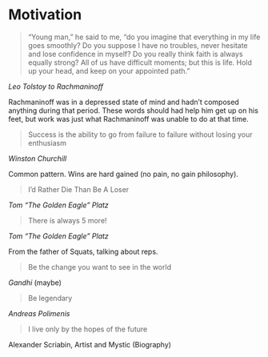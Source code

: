 # Motivation {-}

> "Young man," he said to me, "do you imagine that everything in my life goes 
smoothly? Do you suppose I have no troubles, never hesitate and lose confidence 
in myself? Do you really think faith is always equally strong? All of us have 
difficult moments; but this is life. Hold up your head, and keep on your 
appointed path."

*Leo Tolstoy to Rachmaninoff*

Rachmaninoff was in a depressed state of mind and hadn't composed anything 
during that period. These words should had help him get up on his feet, but 
work was just what Rachmaninoff was unable to do at that time.

> Success is the ability to go from failure to failure without losing your 
enthusiasm

*Winston Churchill*

Common pattern. Wins are hard gained (no pain, no gain philosophy).

> I'd Rather Die Than Be A Loser

*Tom "The Golden Eagle" Platz*

> There is always 5 more!

*Tom "The Golden Eagle" Platz*

From the father of Squats, talking about reps.

> Be the change you want to see in the world

*Gandhi* (maybe)

> Be legendary

*Andreas Polimenis*

> I live only by the hopes of the future

Alexander Scriabin, Artist and Mystic (Biography)
